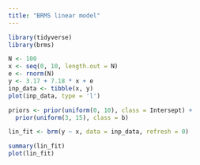 ```yaml
---
title: "BRMS linear model"
---
```


```r
library(tidyverse)
library(brms)

N <- 100
x <- seq(0, 10, length.out = N)
e <- rnorm(N)
y <- 3.17 + 7.18 * x + e
inp_data <- tibble(x, y)
plot(inp_data, type = 'l')

priors <- prior(uniform(0, 10), class = Intersept) +
  prior(uniform(3, 15), class = b)

lin_fit <- brm(y ~ x, data = inp_data, refresh = 0)

summary(lin_fit)
plot(lin_fit)
```
